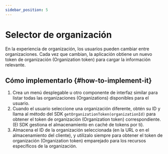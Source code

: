 ```yaml
---
sidebar_position: 5
---
```


# Selector de organización

En la experiencia de organización, los usuarios pueden cambiar entre organizaciones. Cada vez que cambian, la aplicación obtiene un nuevo token de organización (Organization token) para cargar la información relevante.

## Cómo implementarlo \{#how-to-implement-it}

1. Crea un menú desplegable u otro componente de interfaz similar para listar todas las organizaciones (Organizations) disponibles para el usuario.
2. Cuando el usuario seleccione una organización diferente, obtén su ID y llama al método del SDK `getOrganizationToken(organizationId)` para obtener el token de organización (Organization token) correspondiente. (El SDK gestiona el almacenamiento en caché de tokens por ti).
3. Almacena el ID de la organización seleccionada (en la URL o en el almacenamiento del cliente), y utilízalo siempre para obtener el token de organización (Organization token) emparejado para los recursos específicos de la organización.
